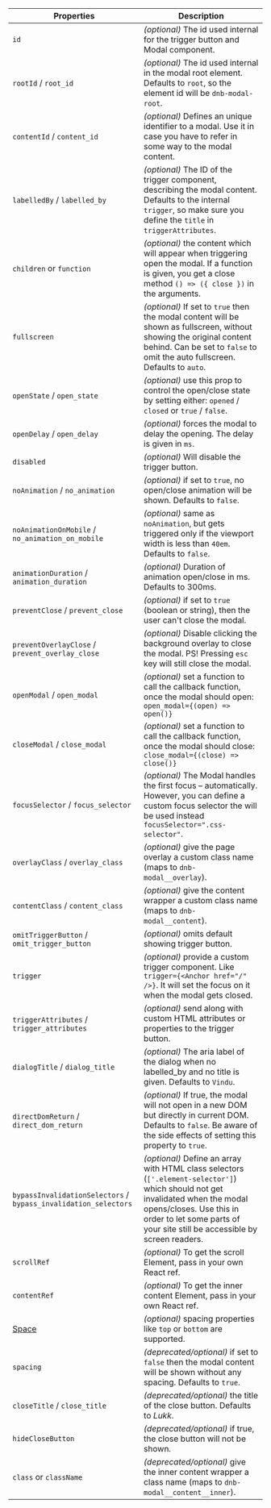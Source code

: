 | Properties                                                      | Description                                                                                                                                                                                                                            |
| --------------------------------------------------------------- | -------------------------------------------------------------------------------------------------------------------------------------------------------------------------------------------------------------------------------------- |
| `id`                                                            | _(optional)_ The id used internal for the trigger button and Modal component.                                                                                                                                                          |
| `rootId` / `root_id`                                            | _(optional)_ The id used internal in the modal root element. Defaults to `root`, so the element id will be `dnb-modal-root`.                                                                                                           |
| `contentId` / `content_id`                                      | _(optional)_ Defines an unique identifier to a modal. Use it in case you have to refer in some way to the modal content.                                                                                                               |
| `labelledBy` / `labelled_by`                                    | _(optional)_ The ID of the trigger component, describing the modal content. Defaults to the internal `trigger`, so make sure you define the `title` in `triggerAttributes`.                                                            |
| `children` or `function`                                        | _(optional)_ the content which will appear when triggering open the modal. If a function is given, you get a close method `() => ({ close })` in the arguments.                                                                        |
| `fullscreen`                                                    | _(optional)_ If set to `true` then the modal content will be shown as fullscreen, without showing the original content behind. Can be set to `false` to omit the auto fullscreen. Defaults to `auto`.                                  |
| `openState` / `open_state`                                      | _(optional)_ use this prop to control the open/close state by setting either: `opened` / `closed` or `true` / `false`.                                                                                                                 |
| `openDelay` / `open_delay`                                      | _(optional)_ forces the modal to delay the opening. The delay is given in `ms`.                                                                                                                                                        |
| `disabled`                                                      | _(optional)_ Will disable the trigger button.                                                                                                                                                                                          |
| `noAnimation` / `no_animation`                                  | _(optional)_ if set to `true`, no open/close animation will be shown. Defaults to `false`.                                                                                                                                             |
| `noAnimationOnMobile` / `no_animation_on_mobile`                | _(optional)_ same as `noAnimation`, but gets triggered only if the viewport width is less than `40em`. Defaults to `false`.                                                                                                            |
| `animationDuration` / `animation_duration`                      | _(optional)_ Duration of animation open/close in ms. Defaults to 300ms.                                                                                                                                                                |
| `preventClose` / `prevent_close`                                | _(optional)_ if set to `true` (boolean or string), then the user can't close the modal.                                                                                                                                                |
| `preventOverlayClose` / `prevent_overlay_close`                 | _(optional)_ Disable clicking the background overlay to close the modal. PS! Pressing `esc` key will still close the modal.                                                                                                            |
| `openModal` / `open_modal`                                      | _(optional)_ set a function to call the callback function, once the modal should open: `open_modal={(open) => open()}`                                                                                                                 |
| `closeModal` / `close_modal`                                    | _(optional)_ set a function to call the callback function, once the modal should close: `close_modal={(close) => close()}`                                                                                                             |
| `focusSelector` / `focus_selector`                              | _(optional)_ The Modal handles the first focus – automatically. However, you can define a custom focus selector the will be used instead `focusSelector=".css-selector"`.                                                              |
| `overlayClass` / `overlay_class`                                | _(optional)_ give the page overlay a custom class name (maps to `dnb-modal__overlay`).                                                                                                                                                 |
| `contentClass` / `content_class`                                | _(optional)_ give the content wrapper a custom class name (maps to `dnb-modal__content`).                                                                                                                                              |
| `omitTriggerButton` / `omit_trigger_button`                     | _(optional)_ omits default showing trigger button.                                                                                                                                                                                     |
| `trigger`                                                       | _(optional)_ provide a custom trigger component. Like `trigger={<Anchor href="/" />}`. It will set the focus on it when the modal gets closed.                                                                                         |
| `triggerAttributes` / `trigger_attributes`                      | _(optional)_ send along with custom HTML attributes or properties to the trigger button.                                                                                                                                               |
| `dialogTitle` / `dialog_title`                                  | _(optional)_ The aria label of the dialog when no labelled_by and no title is given. Defaults to `Vindu`.                                                                                                                              |
| `directDomReturn` / `direct_dom_return`                         | _(optional)_ If true, the modal will not open in a new DOM but directly in current DOM. Defaults to `false`. Be aware of the side effects of setting this property to `true`.                                                          |
| `bypassInvalidationSelectors` / `bypass_invalidation_selectors` | _(optional)_ Define an array with HTML class selectors (`['.element-selector']`) which should not get invalidated when the modal opens/closes. Use this in order to let some parts of your site still be accessible by screen readers. |
| `scrollRef`                                                     | _(optional)_ To get the scroll Element, pass in your own React ref.                                                                                                                                                                    |
| `contentRef`                                                    | _(optional)_ To get the inner content Element, pass in your own React ref.                                                                                                                                                             |
| [Space](/uilib/layout/space/properties)                         | _(optional)_ spacing properties like `top` or `bottom` are supported.                                                                                                                                                                  |
| `spacing`                                                       | _(deprecated/optional)_ if set to `false` then the modal content will be shown without any spacing. Defaults to `true`.                                                                                                                |
| `closeTitle` / `close_title`                                    | _(deprecated/optional)_ the title of the close button. Defaults to _Lukk_.                                                                                                                                                             |
| `hideCloseButton`                                               | _(deprecated/optional)_ if true, the close button will not be shown.                                                                                                                                                                   |
| `class` or `className`                                          | _(deprecated/optional)_ give the inner content wrapper a class name (maps to `dnb-modal__content__inner`).                                                                                                                             |
